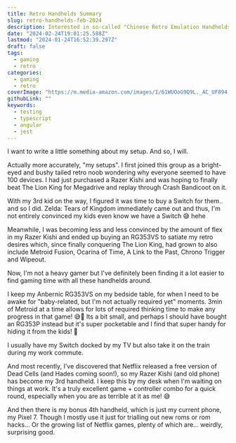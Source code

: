 ```yaml
---
title: Retro Handhelds Summary
slug: retro-handhelds-feb-2024
description: Interested in so-called "Chinese Retro Emulation Handhelds"? Well can read my 🧠 dump.
date: "2024-02-24T19:01:25.588Z"
lastmod: "2024-01-24T16:52:39.297Z"
draft: false
tags:
  - gaming
  - retro
categories:
  - gaming
  - retro
coverImage: "https://m.media-amazon.com/images/I/61WUOoG9Q9L._AC_UF894,1000_QL80_FMwebp_.jpg"
githubLink: ""
keywords:
  - testing
  - typescript
  - angular
  - jest
---
```


I want to write a little something about my setup. And so, I will.

Actually more accurately, "my setups". I first joined this group as a bright-eyed and bushy tailed retro noob wondering why everyone seemed to have 100 devices. I had just purchased a Razer Kishi and was hoping to finally beat The Lion King for Megadrive and replay through Crash Bandicoot on it.

With my 3rd kid on the way, I figured it was time to buy a Switch for them.. and so I did. Zelda: Tears of Kingdom immediately came out and thus, I'm not entirely convinced my kids even know we have a Switch 😅 hehe

Meanwhile, I was becoming less and less convinced by the amount of flex in my Razer Kishi and ended up buying an RG353VS to satiate my retro desires which, since finally conquering The Lion King, had grown to also include Metroid Fusion, Ocarina of Time, A Link to the Past, Chrono Trigger and Wipeout. 

Now, I'm not a heavy gamer but I've definitely been finding it a lot easier to find gaming time with all these handhelds around.

I keep my Anbernic RG353VS on my bedside table, for when I need to be awake for "baby-related, but I'm not actually required yet" moments. 3min of Metroid at a time allows for lots of required thinking time to make any progress in that game! 😅🤣
Its a bit small, and perhaps I should have bought an RG353P instead but it's super pocketable and I find that super handy for hiding it from the kids! 🤣

I usually have my Switch docked by my TV but also take it on the train during my work commute.

And most recently, I've discovered that Netflix released a free version of Dead Cells (and Hades coming soon!), so my Razer Kishi (and old phone) has become my 3rd handheld. I keep this by my desk when I'm waiting on things at work. It's a truly excellent game + controller combo for a quick round, especially when you are as terrible at it as me! 😅

And then there is my bonus 4th handheld, which is just my current phone, my Pixel 7. Though I mostly use it just for trialling out new roms or rom hacks... Or the growing list of Netflix games, plenty of which are... weirdly, surprising good.

